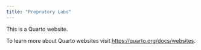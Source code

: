 ```yaml
---
title: "Prepratory Labs"
---
```


This is a Quarto website.

To learn more about Quarto websites visit <https://quarto.org/docs/websites>.
